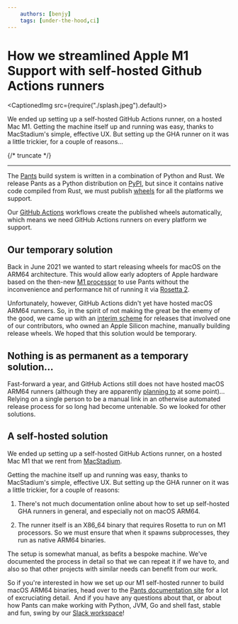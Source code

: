 ```yaml
---
    authors: [benjy]
    tags: [under-the-hood,ci]
---
```


# How we streamlined Apple M1 Support with self-hosted Github Actions runners

<CaptionedImg src={require("./splash.jpeg").default}></CaptionedImg>

We ended up setting up a self-hosted GitHub Actions runner, on a hosted Mac M1. Getting the machine itself up and running was easy, thanks to MacStadium's simple, effective UX. But setting up the GHA runner on it was a little trickier, for a couple of reasons...

{/* truncate */}

---

The [Pants](https://pantsbuild.org/) build system is written in a combination of Python and Rust. We release Pants as a Python distribution on [PyPI](https://pypi.org/project/pantsbuild.pants/), but since it contains native code compiled from Rust, we must publish [wheels](https://packaging.python.org/en/latest/guides/distributing-packages-using-setuptools/#wheels) for all the platforms we support.

Our [GitHub Actions](https://github.com/features/actions) workflows create the published wheels automatically, which means we need GitHub Actions runners on every platform we support.

## Our temporary solution

Back in June 2021 we wanted to start releasing wheels for macOS on the ARM64 architecture. This would allow early adopters of Apple hardware based on the then-new [M1 processor](https://en.wikipedia.org/wiki/Apple_M1) to use Pants without the inconvenience and performance hit of running it via [Rosetta 2](https://support.apple.com/en-us/HT211861).

Unfortunately, however, GitHub Actions didn't yet have hosted macOS ARM64 runners. So, in the spirit of not making the great be the enemy of the good, we came up with an [interim scheme](../2021-06-21-how-we-added-apple-silicon-support-to-pants/index.mdx) for releases that involved one of our contributors, who owned an Apple Silicon machine, manually building release wheels. We hoped that this solution would be temporary.

## Nothing is as permanent as a temporary solution...

Fast-forward a year, and GitHub Actions still does not have hosted macOS ARM64 runners (although they are apparently [planning to](https://github.com/github/roadmap/issues/528) at some point)... Relying on a single person to be a manual link in an otherwise automated release process for so long had become untenable. So we looked for other solutions.

## A self-hosted solution

We ended up setting up a self-hosted GitHub Actions runner, on a hosted Mac M1 that we rent from [MacStadium](https://www.macstadium.com/).

Getting the machine itself up and running was easy, thanks to MacStadium's simple, effective UX. But setting up the GHA runner on it was a little trickier, for a couple of reasons:

1. There's not much documentation online about how to set up self-hosted GHA runners in general, and especially not on macOS ARM64.

2. The runner itself is an X86_64 binary that requires Rosetta to run on M1 processors. So we must ensure that when it spawns subprocesses, they run as native ARM64 binaries.

The setup is somewhat manual, as befits a bespoke machine. We've documented the process in detail so that we can repeat it if we have to, and also so that other projects with similar needs can benefit from our work.

So if you're interested in how we set up our M1 self-hosted runner to build macOS ARM64 binaries, head over to the [Pants documentation site](https://www.pantsbuild.org/v2.12/docs/ci-for-macos-on-arm64) for a lot of excruciating detail.  And if you have any questions about that, or about how Pants can make working with Python, JVM, Go and shell fast, stable and fun, swing by our [Slack workspace](https://www.pantsbuild.org/docs/getting-help#slack)!
